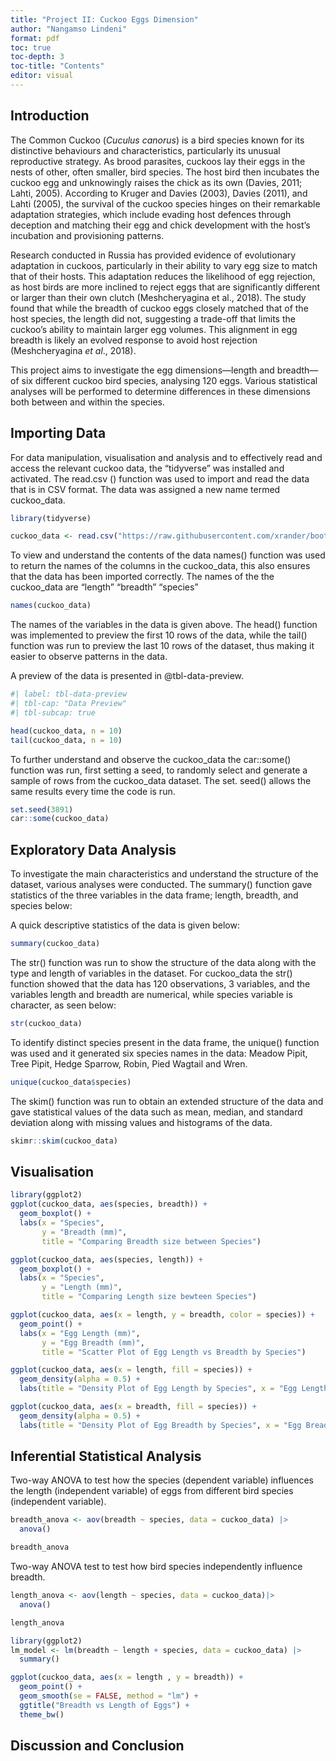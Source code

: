 ```yaml
---
title: "Project II: Cuckoo Eggs Dimension"
author: "Nangamso Lindeni"
format: pdf
toc: true
toc-depth: 3
toc-title: "Contents"
editor: visual
---
```


## Introduction

The Common Cuckoo (*Cuculus canorus*) is a bird species known for its distinctive behaviours and characteristics, particularly its unusual reproductive strategy. As brood parasites, cuckoos lay their eggs in the nests of other, often smaller, bird species. The host bird then incubates the cuckoo egg and unknowingly raises the chick as its own (Davies, 2011; Lahti, 2005). According to Kruger and Davies (2003), Davies (2011), and Lahti (2005), the survival of the cuckoo species hinges on their remarkable adaptation strategies, which include evading host defences through deception and matching their egg and chick development with the host's incubation and provisioning patterns.

Research conducted in Russia has provided evidence of evolutionary adaptation in cuckoos, particularly in their ability to vary egg size to match that of their hosts. This adaptation reduces the likelihood of egg rejection, as host birds are more inclined to reject eggs that are significantly different or larger than their own clutch (Meshcheryagina et al., 2018). The study found that while the breadth of cuckoo eggs closely matched that of the host species, the length did not, suggesting a trade-off that limits the cuckoo's ability to maintain larger egg volumes. This alignment in egg breadth is likely an evolved response to avoid host rejection (Meshcheryagina *et al*., 2018).

This project aims to investigate the egg dimensions—length and breadth—of six different cuckoo bird species, analysing 120 eggs. Various statistical analyses will be performed to determine differences in these dimensions both between and within the species.

## Importing Data

For data manipulation, visualisation and analysis and to effectively read and access the relevant cuckoo data, the "tidyverse" was installed and activated. The read.csv () function was used to import and read the data that is in CSV format. The data was assigned a new name termed cuckoo_data.

```r
library(tidyverse)

cuckoo_data <- read.csv("https://raw.githubusercontent.com/xrander/bootcamp-test/master/data/cuckoo.csv")

```

To view and understand the contents of the data names() function was used to return the names of the columns in the cuckoo_data, this also ensures that the data has been imported correctly. The names of the the cuckoo_data are "length" "breadth" "species"

```r
names(cuckoo_data)
```

The names of the variables in the data is given above. The head() function was implemented to preview the first 10 rows of the data, while the tail() function was run to preview the last 10 rows of the dataset, thus making it easier to observe patterns in the data.

A preview of the data is presented in @tbl-data-preview.

```r
#| label: tbl-data-preview
#| tbl-cap: "Data Preview"
#| tbl-subcap: true

head(cuckoo_data, n = 10)
tail(cuckoo_data, n = 10)
```

To further understand and observe the cuckoo_data the car::some() function was run, first setting a seed, to randomly select and generate a sample of rows from the cuckoo_data dataset. The set. seed() allows the same results every time the code is run.

```r
set.seed(3891)
car::some(cuckoo_data)
```

## Exploratory Data Analysis

To investigate the main characteristics and understand the structure of the dataset, various analyses were conducted. The summary() function gave statistics of the three variables in the data frame; length, breadth, and species below:

A quick descriptive statistics of the data is given below:

```r
summary(cuckoo_data)
```

The str() function was run to show the structure of the data along with the type and length of variables in the dataset. For cuckoo_data the str() function showed that the data has 120 observations, 3 variables, and the variables length and breadth are numerical, while species variable is character, as seen below:

```r
str(cuckoo_data)
```

To identify distinct species present in the data frame, the unique() function was used and it generated six species names in the data: Meadow Pipit, Tree Pipit, Hedge Sparrow, Robin, Pied Wagtail and Wren.

```r
unique(cuckoo_data$species)
```

The skim() function was run to obtain an extended structure of the data and gave statistical values of the data such as mean, median, and standard deviation along with missing values and histograms of the data.

```r
skimr::skim(cuckoo_data)
```

## Visualisation

```r
library(ggplot2)
ggplot(cuckoo_data, aes(species, breadth)) + 
  geom_boxplot() + 
  labs(x = "Species",
       y = "Breadth (mm)", 
       title = "Comparing Breadth size between Species")
```

```r
ggplot(cuckoo_data, aes(species, length)) +
  geom_boxplot() +
  labs(x = "Species",
       y = "Length (mm)", 
       title = "Comparing Length size bewteen Species")
```

```r
ggplot(cuckoo_data, aes(x = length, y = breadth, color = species)) +
  geom_point() +
  labs(x = "Egg Length (mm)",
       y = "Egg Breadth (mm)", 
       title = "Scatter Plot of Egg Length vs Breadth by Species")
```

```r
ggplot(cuckoo_data, aes(x = length, fill = species)) +
  geom_density(alpha = 0.5) +
  labs(title = "Density Plot of Egg Length by Species", x = "Egg Length (mm)", y = "Density")
```

```r
ggplot(cuckoo_data, aes(x = breadth, fill = species)) +
  geom_density(alpha = 0.5) +
  labs(title = "Density Plot of Egg Breadth by Species", x = "Egg Breadth (mm)", y = "Density")
```

## Inferential Statistical Analysis

Two-way ANOVA to test how the species (dependent variable) influences the length (independent variable) of eggs from different bird species (independent variable).

```r
breadth_anova <- aov(breadth ~ species, data = cuckoo_data) |>
  anova()

breadth_anova
```

Two-way ANOVA test to test how bird species independently influence breadth.

```r
length_anova <- aov(length ~ species, data = cuckoo_data)|>
  anova()

length_anova
```

```r
library(ggplot2)
lm_model <- lm(breadth ~ length + species, data = cuckoo_data) |>
  summary()

ggplot(cuckoo_data, aes(x = length , y = breadth)) +
  geom_point() +
  geom_smooth(se = FALSE, method = "lm") +
  ggtitle("Breadth vs Length of Eggs") +
  theme_bw()
```

## Discussion and Conclusion
